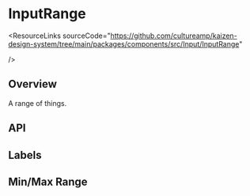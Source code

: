 
<Meta of={InputRangeStories} />

# InputRange

<ResourceLinks
  sourceCode="https://github.com/cultureamp/kaizen-design-system/tree/main/packages/components/src/Input/InputRange"

/>

<KAIOInstallation exportNames="InputRange" />

## Overview

A range of things.

<Canvas of={InputRangeStories.Playground} />
<Controls of={InputRangeStories.Playground} />

## API

## Labels

<Canvas of={InputRangeStories.Labels} />

## Min/Max Range

<Canvas of={InputRangeStories.Range} />

